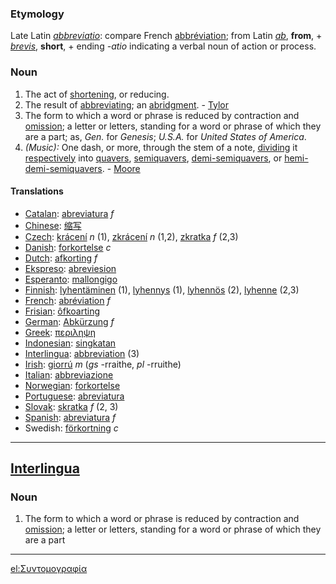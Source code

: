 === Etymology ===
Late Latin ''[[abbreviatio]]'': compare French [[abbréviation]]; from Latin ''[[ab]]'', '''from''', + ''[[brevis]]'', '''short''', + ending ''-atio'' indicating a verbal noun of action or process.

=== Noun ===
#The act of [[shortening]], or reducing.
#The result of [[abbreviating]]; an [[abridgment]]. - [[Tylor]]
#The form to which a word or phrase is reduced by contraction and [[omission]]; a letter or letters, standing for a word or phrase of which they are a part; as, ''Gen.'' for ''Genesis''; ''U.S.A.'' for ''United States of America''.
#''(Music):'' One dash, or more, through the stem of a note, [[dividing]] it [[respectively]] into [[quavers]], [[semiquavers]], [[demi-semiquavers]], or [[hemi-demi-semiquavers]]. - [[Moore]]

==== Translations ====
*[[Catalan]]: [[abreviatura]] ''f''
*[[Chinese]]: [[缩写]]
*[[Czech]]: [[krácení]] ''n'' (1), [[zkrácení]] ''n'' (1,2), [[zkratka]] ''f'' (2,3)
*[[Danish]]: [[forkortelse]] ''c''
*[[Dutch]]: [[afkorting]] ''f''
*[[Ekspreso]]: [[abreviesion]]
*[[Esperanto]]: [[mallongigo]]
*[[Finnish]]: [[lyhentäminen]] (1), [[lyhennys]] (1), [[lyhennös]] (2), [[lyhenne]] (2,3)
*[[French]]: [[abréviation]] ''f''
*[[Frisian]]: [[ôfkoarting]]
*[[German]]: [[Abkürzung]] ''f''
*[[Greek]]: [[περιληψη]]
*[[Indonesian]]: [[singkat]]an
*[[Interlingua]]: [[abbreviation]] (3)
*[[Irish]]: [[giorrú]] ''m'' (''gs'' -rraithe, ''pl'' -rruithe)
*[[Italian]]: [[abbreviazione]]
*[[Norwegian]]: [[forkortelse]]
*[[Portuguese]]: [[abreviatura]]
*[[Slovak]]: [[skratka]]  ''f''  (2, 3)
*[[Spanish]]: [[abreviatura]] ''f''
*Swedish: [[förkortning]] ''c''

----

== [[Interlingua]] ==
=== Noun ===
#The form to which a word or phrase is reduced by contraction and [[omission]]; a letter or letters, standing for a word or phrase of which they are a part
----

[[el:Συντομογραφία]]